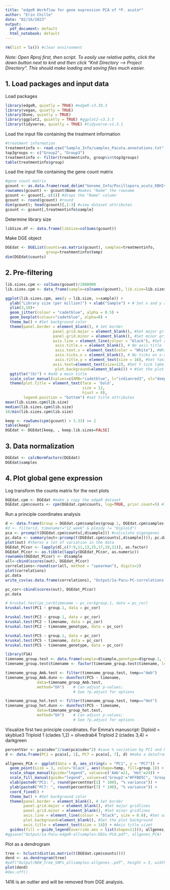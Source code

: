 ```yaml
---
title: "edgeR Workflow for gene expression PCA of *P. acuta*"
author: "Erin Chille"
date: "02/16/2023"
output:
  pdf_document: default
  html_notebook: default
---
```



```r
rm(list = ls()) #clear environment
```

*Note: Open Rproj first, then script. To easily use relative paths, click the down button next to knit and then click "Knit Directory --> Project Directory". This should make loading and saving files much easier.*

## 1. Load packages and input data

Load packages
```r
library(edgeR, quietly = TRUE) #edgeR-v3.30.3
library(vegan, quietly = TRUE)
library(Dune, quietly = TRUE)
library(ggplot2, quietly = TRUE) #ggplot2-v3.3.5
library(tidyverse, quietly = TRUE) #tidyverse-v1.3.1
```

Load the input file containing the treatment information
```r
#treatment information
treatmentinfo <- read.csv("Sample_Info/samples_Pacuta.annotations.txt", header = TRUE, sep = "\t", fileEncoding="UTF-8-BOM") #read in file
top3groups <- c("Group2", "Group3")
treatmentinfo <- filter(treatmentinfo, group%in%top3groups)
table(treatmentinfo$group)
```

Load the input file containing the gene count matrix
```r
#gene count matrix
gcount <- as.data.frame(read_delim("Genome_Info/Pocillopora_acuta_KBHIv2.gentrome.fa.gz.salmon.numreads.matrix", delim = "\t", col_names = TRUE, show_col_types = FALSE), fileEncoding="UTF-8-BOM") #read in file
rownames(gcount) <- gcount$Name #makes "Name" the rowname
gcount <- gcount[,-c(1)] #drops the "Name" column
gcount <- round(gcount) #round 
dim(gcount); head(gcount)[,1:3] #view dataset attributes
gcount <- gcount[,treatmentinfo$sample]
```

Determine library size
```r
libSize.df <- data.frame(libSize=colSums(gcount))
```

Make DGE object
```r
DGEdat <- DGEList(counts=as.matrix(gcount), samples=treatmentinfo,
                  group=treatmentinfo$temp)
dim(DGEdat$counts)
```

## 2. Pre-filtering
```r
lib.sizes.cpm <- colSums(gcount)/1000000
lib.sizes.cpm <- data_frame(sample=colnames(gcount), lib.size=lib.sizes.cpm)

ggplot(lib.sizes.cpm, aes(y = lib.size, x=sample)) +
  ylab("Library size (per million)") + xlab("Sample") + # Set x and y axis labels
  ylim(3,10)+
  geom_jitter(colour = "cadetblue", alpha = 0.5) +
  geom_boxplot(colour="cadetblue", alpha=0) + 
  theme_bw() + #Set background color
  theme(panel.border = element_blank(), # Set border
                     panel.grid.major = element_blank(), #Set major gridlines
                     panel.grid.minor = element_blank(), #Set minor gridlines
                     axis.line = element_line(colour = "black"), #Set axes color
                      axis.title.x = element_blank(), # No axis title
                      axis.text.x = element_text(color = "White"), #White-out the x-axis label
                      axis.ticks.x = element_blank(), # No ticks on x-axis
                      axis.title.y = element_text(size = 16), #Set Yaxis label size
                     axis.text=element_text(size=12), #Set Y tick label size
                      plot.background=element_blank()) + #Set the plot background
  ggtitle("(b)") + #add a main title
  scale_color_manual(values=c(AMB="cadetblue", l="indianred3", xl="deeppink4")) + #set treatment colors
  theme(plot.title = element_text(face = 'bold', 
                                  size = 12, 
                                  hjust = 0),
        legend.position = "bottom") #set title attributes
mean(lib.sizes.cpm$lib.size)
median(lib.sizes.cpm$lib.size)
10/min(lib.sizes.cpm$lib.size)

keep <- rowSums(cpm(gcount) > 3.33) >= 2
table(keep)
DGEdat <- DGEdat[keep, , keep.lib.sizes=FALSE]
```

##  3. Data normalization  
```r
DGEdat <- calcNormFactors(DGEdat)
DGEdat$samples
```

##  4. Plot global gene expression  

Log transform the counts matrix for the next plots
```r
DGEdat.cpm <- DGEdat #make a copy the edgeR dataset
DGEdat.cpm$counts <- cpm(DGEdat.cpm$counts, log=TRUE, prior.count=5) #log transform the copy for the next plots
```

Run a principle coordinates analysis
```r
d <- data.frame(Group = DGEdat.cpm$samples$group.1, DGEdat.cpm$samples, name = colnames(DGEdat.cpm$counts), timename_genotype=paste(DGEdat.cpm$samples$timename, DGEdat.cpm$samples$group.1, sep="_")) #make a dataframe containing all plotting info
#d <- filter(d, timename!="12_week" & ploidy != "Diploid")
pca <- prcomp(t(DGEdat.cpm$counts[,d$sample])) #calculate eigengenes
pc.data <- summary(out<-prcomp(t(DGEdat.cpm$counts[,d$sample]))); pc.data
plot(out) #theres a lot of variation in the data
DGEdat_PCcor <- lapply(d[,c(7:9,11,13,15,17,19,21)], as.factor)
DGEdat_PCcor <- as.tibble(lapply(DGEdat_PCcor, as.numeric))
rownames(DGEdat_PCcor) <- d$sample
all<-cbind(scores(out), DGEdat_PCcor)
correlations<-round(cor(all, method = "spearman"), digits=2)
plot(correlations)
pc.data
write_csv(as.data.frame(correlations), "Output/1a-Pacu-PC-correlations.csv")

pc_cor<-cbind(scores(out), DGEdat_PCcor)
pc.data

# kruskal.test(pc_cor$timename ~ pc_cor$group.1, data = pc_cor)
kruskal.test(PC1 ~ group.1, data = pc_cor)

kruskal.test(PC2 ~ group.1, data = pc_cor)
kruskal.test(PC2 ~ timename, data = pc_cor)
kruskal.test(PC2 ~ timename_genotype, data = pc_cor)

kruskal.test(PC5 ~ group.1, data = pc_cor)
kruskal.test(PC5 ~ timename, data = pc_cor)
kruskal.test(PC5 ~ timename_genotype, data = pc_cor)

library(FSA)
timename_group.test <- data.frame(sample=d$sample,genotype=d$group.1, temp=d$temp, timename=as.factor(d$timename), PC2=pc_cor$PC2, PC3=pc_cor$PC3, PC5=pc_cor$PC5)
timename_group.test$timename <- factor(timename_group.test$timename, levels = c("0_hour", "6_hour", "12_hour", "30_hour", "1_week", "2_week", "4_week", "6_week", "8_week", "12_week"))

timename_group_Amb.test <- filter(timename_group.test, temp=="Amb")
timename_group_Amb.dunn <- dunnTest(PC5 ~ timename,
              data=timename_group_Amb.test,
              method="bh")    # Can adjust p-values;
                              # See ?p.adjust for options

timename_group_hot.test <- filter(timename_group.test, temp=="Hot")
timename_group_hot.dunn <- dunnTest(PC5 ~ timename,
              data=timename_group_hot.test,
              method="bh")    # Can adjust p-values;
                              # See ?p.adjust for options
```
Visualize first two principle coordinates.
For Emma's manuscript: 
Diploid = skyblue3
Triploid 1 (clades 1,2) = olivedrab4
Triploid 2 (clades 3,4) = darkgreen
```r
percentVar <- pca$sdev^2/sum(pca$sdev^2) #save % variation by PC1 and PC2
d <- data.frame(PC1 = pca$x[, 1], PC7 = pca$x[, 7], d) #make a dataframe containing all plotting info

allgenes_PCA <- ggplot(data = d, aes_string(x = "PC1", y = "PC7")) + 
  geom_point(size = 3, color='black', aes(shape=temp, fill=group.1)) +
  scale_shape_manual(guide="legend", values=c('Amb'=21, 'Hot'=24)) +
  scale_fill_manual(guide="legend", values=c('Group2'="#FFBD5C", 'Group3'="#B873FF", 'Group6'="#4EB900")) +
  xlab(paste0("PC1: ", round(percentVar[1] * 100), "% variance")) +
  ylab(paste0("PC7: ", round(percentVar[7] * 100), "% variance")) +
  coord_fixed() +
  theme_bw() + #Set background color
  theme(panel.border = element_blank(), # Set border
        panel.grid.major = element_blank(), #Set major gridlines
        panel.grid.minor = element_blank(), #Set minor gridlines
        axis.line = element_line(colour = "black", size = 0.6), #Set axes color
        plot.background=element_blank(), #Set the plot background
        axis.title = element_text(size = 14)) + #Axis title sizet
  guides(fill = guide_legend(override.aes = list(shape=21))); allgenes_PCA
#ggsave("Output/1a-Pacu-edgeR-allsamples-DEGs-PCA.pdf", allgenes_PCA)
```

Plot as a dendrogram
```r
tree <- hclust(dist(as.matrix(t(DGEdat.cpm$counts))))
dend <- as.dendrogram(tree)
#pdf("Output/NEW_tree_SNPs_allsamples-allgenes-.pdf", height = 3, width = 20)
plot(dend)
#dev.off()
```

1416 is an outlier and will be removed from DGE analysis.